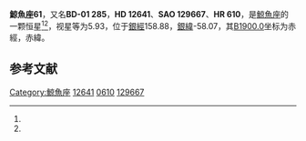 {{Starbox begin
| name = 鯨魚座61
}}
{{Starbox observe
| epoch = [[J2000.0|J2000.0]]
| constell = [[鯨魚座|鯨魚座]]<ref name=SIMBAD>{{cite web
 | url=http://simbad.u-strasbg.fr/simbad/sim-id?Ident=HR+610
 | title=Pulsating variable Star
 | publisher=Centre de Données astronomiques de Strasbourg
 | work=SIMBAD
 | accessdate=2012-07-13
 | archive-date=2019-08-15
 | archive-url=https://web.archive.org/web/20190815022245/http://simbad.u-strasbg.fr/simbad/sim-id?Ident=HR+610
 | dead-url=no
 }}</ref><ref name=DATA>{{cite web
 | url=http://vizier.u-strasbg.fr/viz-bin/VizieR-5?-out.add=.&-source=5050&-corr=PK=HR&-out.max=9999&HR=610
 | title=VizieR Detailed Page
 | accessdate=2012-07-13
 | archive-date=2019-08-12
 | archive-url=https://web.archive.org/web/20190812072239/http://vizier.u-strasbg.fr/viz-bin/VizieR-5?-out.add=.&-source=5050&-corr=PK=HR&-out.max=9999&HR=610
 | dead-url=no
 }}</ref>
| 星官 = 
| ra = {{RA|2|3|48.2}}<ref name=SIMBAD /><ref name=DATA />
| dec = {{DEC|-0|20|25}}<ref name=SIMBAD /><ref name=DATA />
| appmag_v = 5.93<ref name=SIMBAD /><ref name=DATA />
}}
{{Starbox character
| class = G5II-III+G5V<ref name=SIMBAD /><ref name=DATA />
| b-v = 0.88<ref name=SIMBAD /><ref name=DATA />
| u-b = 0.5<ref name=SIMBAD /><ref name=DATA />
| r-i = <ref name=SIMBAD /><ref name=DATA />
| variable = 
}}
{{Starbox astrometry
| radial_v = 0.5
| prop_mo_ra = 24
| parallax = 
| p_error = 
}}
{{Starbox catalog
| names =BD-01 285，[[SAO星表|SAO]] 129667，[[HD星表|HD]] 12641，[[HR星表|HR]] 610}}
{{Starbox reference |Simbad=HR+610}}
{{Starbox end}}

'''鯨魚座61'''，又名'''BD-01 285'''，'''HD 12641'''、'''SAO 129667'''、'''HR 610'''，是[[鯨魚座|鯨魚座]]的一颗恒星<ref name=SIMBAD /><ref name=DATA />，视星等为5.93，位于[[銀道座標系|銀經]]158.88，[[銀道座標系|銀緯]]-58.07，其[[B1900.0|B1900.0]]坐标为赤經{{RA|1|58|40.9}}，赤緯{{DEC|-0|-58.07|11}}。

== 参考文献 ==
{{reflist}}

{{star-stub}}

{{鯨魚座恒星}}
{{星官|天囷|13|21}}
[[Category:鯨魚座|Category:鯨魚座]]
[[Category:HD和HDE天體|12641]]
[[Category:HR天體|0610]]
[[Category:SAO天體|129667]]